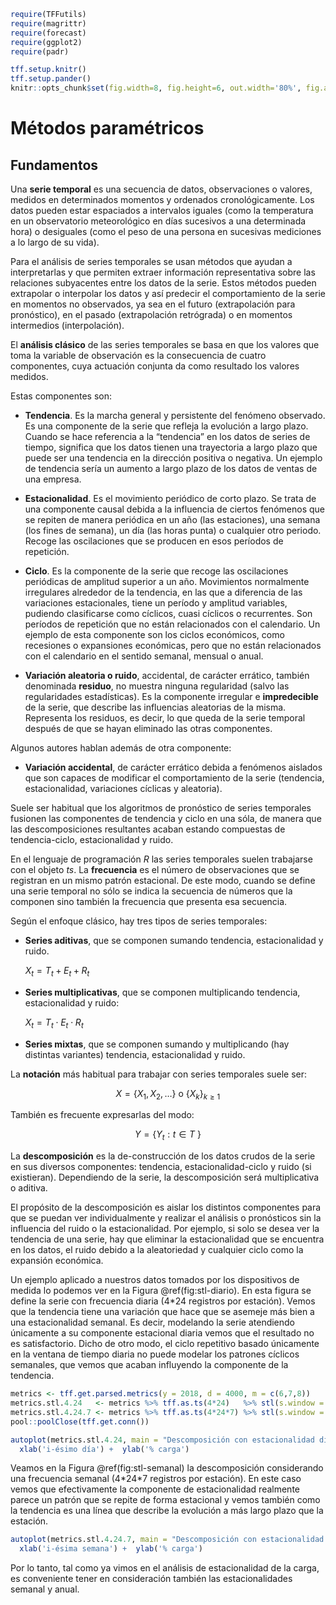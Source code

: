 
```r
require(TFFutils)
require(magrittr)
require(forecast)
require(ggplot2)
require(padr)

tff.setup.knitr()
tff.setup.pander()
knitr::opts_chunk$set(fig.width=8, fig.height=6, out.width='80%', fig.align='center')
```


# Métodos paramétricos

## Fundamentos

Una **serie temporal** es una secuencia de datos, observaciones o valores, medidos en determinados momentos y ordenados cronológicamente. Los datos pueden estar espaciados a intervalos iguales (como la temperatura en un observatorio meteorológico en días sucesivos a una determinada hora) o desiguales (como el peso de una persona en sucesivas mediciones a lo largo de su vida). 

Para el análisis de series temporales se usan métodos que ayudan a interpretarlas y que permiten extraer información representativa sobre las relaciones subyacentes entre los datos de la serie. Estos métodos pueden extrapolar o interpolar los datos y así predecir el comportamiento de la serie en momentos no observados, ya sea en el futuro (extrapolación para pronóstico), en el pasado (extrapolación retrógrada) o en momentos intermedios (interpolación).

El **análisis clásico** de las series temporales se basa en que los valores que toma la variable de observación es la consecuencia de cuatro componentes, cuya actuación conjunta da como resultado los valores medidos.

Estas componentes son:

* **Tendencia**. Es la marcha general y persistente del fenómeno observado. Es una componente de la serie que refleja la evolución a largo plazo. Cuando se hace referencia a la "tendencia" en los datos de series de tiempo, significa que los datos tienen una trayectoria a largo plazo que puede ser una tendencia en la dirección positiva o negativa. Un ejemplo de tendencia sería un aumento a largo plazo de los datos de ventas de una empresa. 

* **Estacionalidad**. Es el movimiento periódico de corto plazo. Se trata de una componente causal debida a la influencia de ciertos fenómenos que se repiten de manera periódica en un año (las estaciones), una semana (los fines de semana), un día (las horas punta) o cualquier otro periodo. Recoge las oscilaciones que se producen en esos períodos de repetición. 

* **Ciclo**. Es la componente de la serie que recoge las oscilaciones periódicas de amplitud superior a un año. Movimientos normalmente irregulares alrededor de la tendencia, en las que a diferencia de las variaciones estacionales, tiene un período y amplitud variables, pudiendo clasificarse como cíclicos, cuasi cíclicos o recurrentes. Son períodos de repetición que no están relacionados con el calendario. Un ejemplo de esta componente son los ciclos económicos, como recesiones o expansiones económicas, pero que no están relacionados con el calendario en el sentido semanal, mensual o anual.

* **Variación aleatoria o ruido**, accidental, de carácter errático, también denominada **residuo**, no muestra ninguna regularidad (salvo las regularidades estadísticas). Es la componente irregular e **impredecible** de la serie, que describe las influencias aleatorias de la misma. Representa los residuos, es decir, lo que queda de la serie temporal después de que se hayan eliminado las otras componentes.

Algunos autores hablan además de otra componente:

* **Variación accidental**, de carácter errático debida a fenómenos aislados que son capaces de modificar el comportamiento de la serie (tendencia, estacionalidad, variaciones cíclicas y aleatoria).

Suele ser habitual que los algoritmos de pronóstico de series temporales fusionen las componentes de tendencia y ciclo en una sóla, de manera que las descomposiciones resultantes acaban estando compuestas de tendencia-ciclo, estacionalidad y ruido.
 
En el lenguaje de programación *R* las series temporales suelen trabajarse con el objeto *ts*. La **frecuencia** es el número de observaciones que se registran en un mismo patrón estacional. De este modo, cuando se define una serie temporal no sólo se indica la secuencia de números que la componen sino también la frecuencia que presenta esa secuencia.

Según el enfoque clásico, hay tres tipos de series temporales:

* **Series aditivas**, que se componen sumando tendencia, estacionalidad y ruido.

    $X_{t} = T_{t} + E_{t} + R_{t}$

* **Series multiplicativas**, que se componen multiplicando tendencia, estacionalidad y ruido: 

    $X_{t} = T_{t} \cdot E_{t} \cdot R_{t}$ 

* **Series mixtas**, que se componen sumando y multiplicando (hay distintas variantes) tendencia, estacionalidad y ruido.

La **notación** más habitual para trabajar con series temporales suele ser:

$$X = \{X_{1},X_{2},\dots \} \text{ o } \{X_{k}\}_{k\geq 1}$$

También es frecuente expresarlas del modo:

$$Y = \{Y_{t}:t\in T\ \}$$

La **descomposición** es la de-construcción de los datos crudos de la serie en sus diversos componentes: tendencia, estacionalidad-ciclo y ruido (si existieran). Dependiendo de la serie, la descomposición será multiplicativa o aditiva.

El propósito de la descomposición es aislar los distintos componentes para que se puedan ver individualmente y realizar el análisis o pronósticos sin la influencia del ruido o la estacionalidad. Por ejemplo, si solo se desea ver la tendencia de una serie, hay que eliminar la estacionalidad que se encuentra en los datos, el ruido debido a la aleatoriedad y cualquier ciclo como la expansión económica. 

Un ejemplo aplicado a nuestros datos tomados por los dispositivos de medida lo podemos ver en la Figura \@ref(fig:stl-diario). En esta figura se define la serie con frecuencia diaria (4\*24 registros por estación). Vemos que la tendencia tiene una variación que hace que se asemeje más bien a una estacionalidad semanal. Es decir, modelando la serie atendiendo únicamente a su componente estacional diaria vemos que el resultado no es satisfactorio. Dicho de otro modo, el ciclo repetitivo basado únicamente en la ventana de tiempo diaria no puede modelar los patrones cíclicos semanales, que vemos que acaban influyendo la componente de la tendencia. 

```r
metrics <- tff.get.parsed.metrics(y = 2018, d = 4000, m = c(6,7,8))
metrics.stl.4.24   <- metrics %>% tff.as.ts(4*24)   %>% stl(s.window = "periodic", robust=TRUE) 
metrics.stl.4.24.7 <- metrics %>% tff.as.ts(4*24*7) %>% stl(s.window = "periodic", robust=TRUE) 
pool::poolClose(tff.get.conn())
```

```r
autoplot(metrics.stl.4.24, main = "Descomposición con estacionalidad diaria")  + 
  xlab('i-ésimo día') +  ylab('% carga')
```


Veamos en la Figura \@ref(fig:stl-semanal) la descomposición considerando una frecuencia semanal (4\*24\*7 registros por estación). En este caso vemos que efectivamente la componente de estacionalidad realmente parece un patrón que se repite de forma estacional y vemos también como la tendencia es una línea que describe la evolución a más largo plazo que la estación.


```r
autoplot(metrics.stl.4.24.7, main = "Descomposición con estacionalidad semanal")  + 
  xlab('i-ésima semana') +  ylab('% carga')
```

Por lo tanto,  tal como ya vimos en el análisis de estacionalidad de la carga, es conveniente tener en consideración también las estacionalidades semanal y anual.
